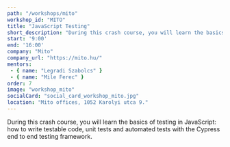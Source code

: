 ```yaml
---
path: "/workshops/mito"
workshop_id: "MITO"
title: "JavaScript Testing"
short_description: "During this crash course, you will learn the basics of testing in JavaScript: how to write testable code, unit tests and automated tests with the Cypress end to end testing framework. "
start: '9:00'
end: '16:00'
company: "Mito"
company_url: "https://mito.hu/"
mentors:
 - { name: "Legradi Szabolcs" }
 - { name: "Mile Ferec" }
order: 7
image: "workshop_mito"
socialCard: "social_card_workshop_mito.jpg"
location: "Mito offices, 1052 Karolyi utca 9."
---
```


During this crash course, you will learn the basics of testing in JavaScript:
how to write testable code, unit tests and automated tests with the Cypress end to end testing framework.
